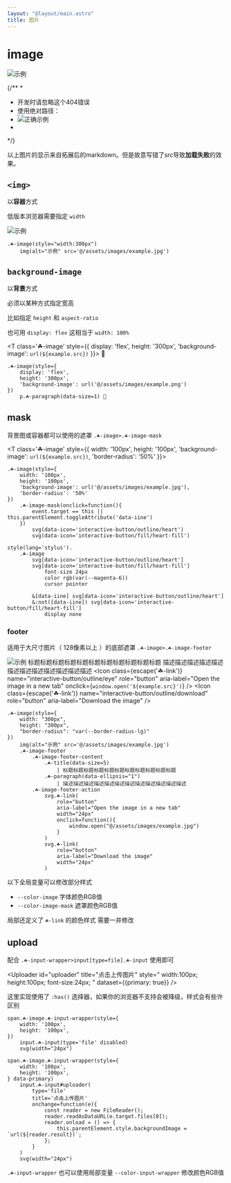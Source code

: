 ```yaml
---
layout: "@layout/main.astro"
title: 图片
---
```




# image

![示例](./../../../assets/images/example.jpg)

{/**
  * 
  * 开发时请忽略这个404错误
  * 使用绝对路径：
  *   ![正确示例](/src/assets/images/example.jpg)
  * 
  */}

以上图片的显示来自拓展后的markdown。但是故意写错了src导致**加载失败**的效果。


## `<img>`

以**容器**方式

低版本浏览器需要指定 `width`

<T class='☘-image' style="width:300px">
    <img alt="示例" src={example.src} />
</T>

```pug
.☘-image(style="width:300px")
    img(alt="示例" src='@/assets/images/example.jpg')
```


## `background-image`

以**背景**方式

必须以某种方式指定宽高 

比如指定 `height` 和 `aspect-ratio`

也可用 `display: flex` 这相当于 `width: 100%`

<T class='☘-image' style={{
    display: 'flex',
    height: '300px',
    'background-image': `url(${example.src})`
}}>
    <T tag="p" class="☘-paragraph" data-size="1">🤡</T>
</T>

```pug
.☘-image(style={
    display: 'flex',
    height: '300px',
    'background-image': url('@/assets/images/example.png')
})
    p.☘-paragraph(data-size=1) 🤡
```


## mask

背景图或容器都可以使用的遮罩 `.☘-image>.☘-image-mask`

<T class='☘-image' style={{
    width: '100px',
    height: '100px',
    'background-image': `url(${example.src})`,
    'border-radius': '50%'
}}>
    <T
        class='☘-image-mask'
        role="button"
        aria-label="like"
        onclick="
            event.target == this || this.parentElement.toggleAttribute('data-iine')
        "
    >
        <Icon name="interactive-button/outline/heart" />
        <Icon name="interactive-button/fill/heart-fill" />
    </T>
</T>


```pug
.☘-image(style={
    width: '100px',
    height: '100px',
    'background-image': url('@/assets/images/example.jpg'),
    'border-radius': '50%'
})
    .☘-image-mask(onclick=function(){
        event.target == this || this.parentElement.toggleAttribute('data-iine')
    })
        svg(data-icon='interactive-button/outline/heart')
        svg(data-icon='interactive-button/fill/heart-fill')

style(lang='stylus').
    .☘-image
        svg[data-icon='interactive-button/outline/heart']
        svg[data-icon='interactive-button/fill/heart-fill']
            font-size 24px
            color rgb(var(--magenta-6))
            cursor pointer
        
        &[data-iine] svg[data-icon='interactive-button/outline/heart']
        &:not([data-iine]) svg[data-icon='interactive-button/fill/heart-fill']
            display none
```

### footer

适用于大尺寸图片（ 128像素以上 ）的底部遮罩 `.☘-image>.☘-image-footer`

<T class='☘-image' style="
    width:300px;
    height:300px;
    border-radius:var(--border-radius-lg)
">
    <img alt="示例" src={example.src} />
    <T class='☘-image-footer'>
        <T class="☘-image-footer-content">
            <T
                class="☘-title"
                data-size='5'
            > 标题标题标题标题标题标题标题标题标题标题标题 </T>
            <T
                class="☘-paragraph"
                data-ellipsis="1"
            > 描述描述描述描述描述描述描述描述描述描述描述描述 </T>
        </T>
        <T class="☘-image-footer-action">
            <Icon
                class={escape('☘-link')}
                name="interactive-button/outline/eye"
                role="button"
                aria-label="Open the image in a new tab"
                onclick={`
                    window.open('${example.src}')
                `}
            />
            <Icon
                class={escape('☘-link')}
                name="interactive-button/outline/download"
                role="button"
                aria-label="Download the image"
            />
        </T>
    </T>
</T>

```pug
.☘-image(style={
    width: "300px",
    height: "300px",
    "border-radius": "var(--border-radius-lg)"
})
    img(alt="示例" src='@/assets/images/example.jpg')
    .☘-image-footer
        .☘-image-footer-content
            .☘-title(data-size=5)
                | 标题标题标题标题标题标题标题标题标题标题标题
            .☘-paragraph(data-ellipsis="1")
                | 描述描述描述描述描述描述描述描述描述描述描述描述
        .☘-image-footer-action
            svg.☘-link(
                role="button"
                aria-label="Open the image in a new tab"
                width="24px"
                onclick=function(){
                    window.open("@/assets/images/example.jpg")
                }
            )
            svg.☘-link(
                role="button"
                aria-label="Download the image"
                width="24px"
            )
```

以下全局变量可以修改部分样式

- `--color-image` 字体颜色RGB值
- `--color-image-mask` 遮罩颜色RGB值

局部还定义了 `☘-link` 的颜色样式 需要一并修改


## upload

配合 `.☘-input-wrapper>input[type=file].☘-input` 使用即可

<Uploader 
    disabled
    style="
        width:100px;
        height:100px;
        font-size:24px;
" />

<Uploader 
    id="uploader"
    title="点击上传图片"
    style="
        width:100px;
        height:100px;
        font-size:24px;
    "
    dataset={{primary: true}}
/>

这里实现使用了 `:has()` 选择器，如果你的浏览器不支持会被降级，样式会有些许区别

```pug
span.☘-image.☘-input-wrapper(style={
    width: '100px',
    height: '100px',
})
    input.☘-input(type='file' disabled)
    svg(width="24px")

span.☘-image.☘-input-wrapper(style={
    width: '100px',
    height: '100px',
} data-primary)
    input.☘-input#uploader(
        type='file'
        title='点击上传图片'
        onchange=function(e){
            const reader = new FileReader();
            reader.readAsDataURL(e.target.files[0]);
            reader.onload = () => {
                this.parentElement.style.backgroundImage = `url(${reader.result})`;
            };
        }
    )
    svg(width="24px")
```

`.☘-input-wrapper` 也可以使用局部变量 `--color-input-wrapper` 修改颜色RGB值
